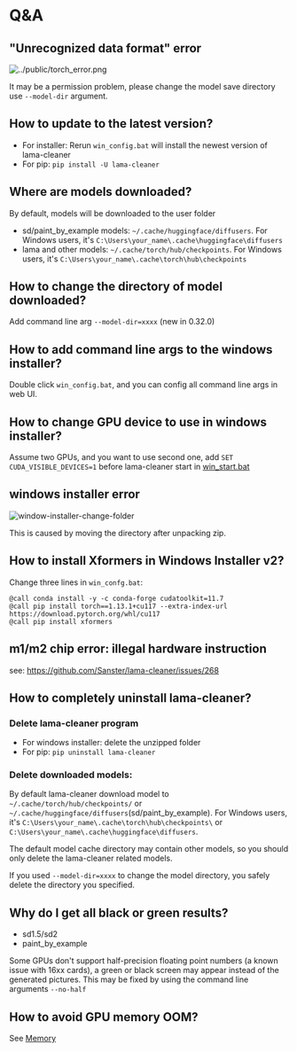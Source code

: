 
# Q&A

## "Unrecognized data format" error

![../public/torch_error.png](../public/torch_error.png)

It may be a permission problem, please change the model save directory use `--model-dir` argument.

## How to update to the latest version?

- For installer: Rerun `win_config.bat` will install the newest version of lama-cleaner
- For pip: `pip install -U lama-cleaner`

## Where are models downloaded?

By default, models will be downloaded to the user folder

- sd/paint_by_example models: `~/.cache/huggingface/diffusers`. For Windows users, it's `C:\Users\your_name\.cache\huggingface\diffusers`
- lama and other models: `~/.cache/torch/hub/checkpoints`. For Windows users, it's `C:\Users\your_name\.cache\torch\hub\checkpoints`

## How to change the directory of model downloaded?

Add command line arg `--model-dir=xxxx` (new in 0.32.0)

## How to add command line args to the windows installer?

Double click `win_config.bat`, and you can config all command line args in web UI.

## How to change GPU device to use in windows installer?

Assume two GPUs, and you want to use second one, add `SET CUDA_VISIBLE_DEVICES=1` before lama-cleaner start in [win_start.bat](https://github.com/Sanster/lama-cleaner/blob/main/scripts/user_scripts/win_start.bat#L7)

## windows installer error

![window-installer-change-folder](../public/window-installer-change-folder.png)

This is caused by moving the directory after unpacking zip.

## How to install Xformers in Windows Installer v2?

Change three lines in `win_confg.bat`:

```batch
@call conda install -y -c conda-forge cudatoolkit=11.7
@call pip install torch==1.13.1+cu117 --extra-index-url https://download.pytorch.org/whl/cu117
@call pip install xformers
```

## m1/m2 chip error: illegal hardware instruction

see: https://github.com/Sanster/lama-cleaner/issues/268

## How to completely uninstall lama-cleaner?

### Delete lama-cleaner program

- For windows installer: delete the unzipped folder
- For pip: `pip uninstall lama-cleaner`

### Delete downloaded models:

By default lama-cleaner download model to `~/.cache/torch/hub/checkpoints/` or `~/.cache/huggingface/diffusers`(sd/paint_by_example).
For Windows users, it's `C:\Users\your_name\.cache\torch\hub\checkpoints\` or `C:\Users\your_name\.cache\huggingface\diffusers`.

<Callout type="warning" emoji="⚠️">
  The default model cache directory may contain other models, so you should only
  delete the lama-cleaner related models.
</Callout>

If you used `--model-dir=xxxx` to change the model directory, you safely delete the directory you specified.

## Why do I get all black or green results?

- sd1.5/sd2
- paint_by_example

Some GPUs don't support half-precision floating point numbers (a known issue with 16xx cards),
a green or black screen may appear instead of the generated pictures.
This may be fixed by using the command line arguments `--no-half`

## How to avoid GPU memory OOM?

See [Memory](https://lama-cleaner-docs.vercel.app/features/memory)
